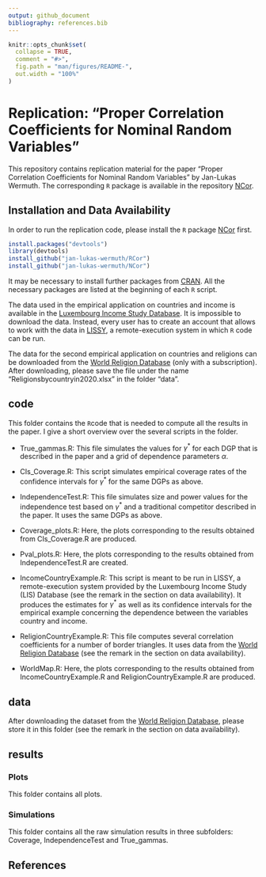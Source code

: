 ```yaml
---
output: github_document
bibliography: references.bib 
---
```


<!-- README.md is generated from README.Rmd. Please edit that file -->

```r
knitr::opts_chunk$set(
  collapse = TRUE,
  comment = "#>",
  fig.path = "man/figures/README-",
  out.width = "100%"
)
```

# Replication: "Proper Correlation Coefficients for Nominal Random Variables"

<!-- badges: start -->
<!-- badges: end -->

This repository contains replication material for the paper "Proper Correlation Coefficients for Nominal Random Variables" by Jan-Lukas Wermuth. The corresponding ``R`` package is available in the repository [NCor](https://github.com/jan-lukas-wermuth/NCor).


## Installation and Data Availability

In order to run the replication code, please install the ``R`` package [NCor](https://github.com/jan-lukas-wermuth/NCor) first.

```r
install.packages("devtools")
library(devtools)
install_github("jan-lukas-wermuth/RCor")
install_github("jan-lukas-wermuth/NCor")
```

It may be necessary to install further packages from [CRAN](https://cran.r-project.org). All the necessary packages are listed at the beginning of each ``R`` script.

The data used in the empirical application on countries and income is available in the [Luxembourg Income Study Database](https://www.lisdatacenter.org). It is impossible to download the data. Instead, every user has to create an account that allows to work with the data in [LISSY](https://www.lisdatacenter.org/data-access/lissy/), a remote-execution system in which ``R`` code can be run.

The data for the second empirical application on countries and religions can be downloaded from the [World Religion Database](https://www.worldreligiondatabase.org) (only with a subscription). After downloading, please save the file under the name "Religionsbycountryin2020.xlsx" in the folder "data".

## code
This folder contains the ``R``code that is needed to compute all the results in the paper. I give a short overview over the several scripts in the folder.

- True_gammas.R: This file simulates the values for $\gamma^*$ for each DGP that is described in the paper and a grid of dependence parameters $\alpha$.

- CIs_Coverage.R: This script simulates empirical coverage rates of the confidence intervals for $\gamma^*$ for the same DGPs as above.

- IndependenceTest.R: This file simulates size and power values for the independence test based on $\gamma^*$ and a traditional competitor described in the paper. It uses the same DGPs as above.

- Coverage_plots.R: Here, the plots corresponding to the results obtained from CIs_Coverage.R are produced.

- Pval_plots.R: Here, the plots corresponding to the results obtained from IndependenceTest.R are created.

- IncomeCountryExample.R: This script is meant to be run in LISSY, a remote-execution system provided by the Luxembourg Income Study (LIS) Database (see the remark in the section on data availability). It produces the estimates for $\gamma^*$ as well as its confidence intervals for the empirical example concerning the dependence between the variables country and income.

- ReligionCountryExample.R: This file computes several correlation coefficients for a number of border triangles. It uses data from the [World Religion Database](https://www.worldreligiondatabase.org) (see the remark in the section on data availability).

- WorldMap.R: Here, the plots corresponding to the results obtained from IncomeCountryExample.R and ReligionCountryExample.R are produced.

## data
After downloading the dataset from the [World Religion Database](https://www.worldreligiondatabase.org), please store it in this folder (see the remark in the section on data availability).

## results
### Plots
This folder contains all plots.

### Simulations
This folder contains all the raw simulation results in three subfolders: Coverage, IndependenceTest and True_gammas.

## References

